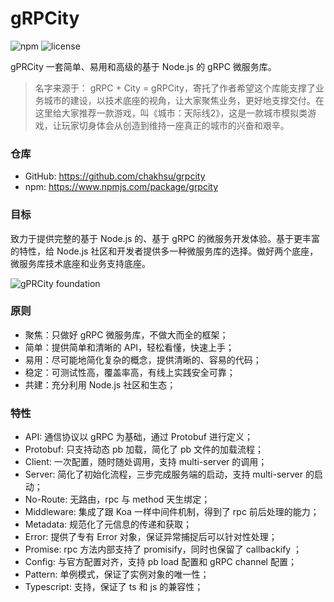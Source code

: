 # gRPCity

<p class="nx-flex nx-h-6 nx-mt-4 nx-gap-2">
    <img alt="npm" src="https://badgen.net/npm/v/grpcity"></img>
    <img alt="license" src="https://badgen.net/npm/license/grpcity"></img>
</p>


gPRCity 一套简单、易用和高级的基于 Node.js 的 gRPC 微服务库。

> 名字来源于： gRPC + City = gRPCity，寄托了作者希望这个库能支撑了业务城市的建设，以技术底座的视角，让大家聚焦业务，更好地支撑交付。在这里给大家推荐一款游戏，叫《城市：天际线2》，这是一款城市模拟类游戏，让玩家切身体会从创造到维持一座真正的城市的兴奋和艰辛。

### 仓库

- GitHub: https://github.com/chakhsu/grpcity
- npm: https://www.npmjs.com/package/grpcity

### 目标

致力于提供完整的基于 Node.js 的、基于 gRPC 的微服务开发体验。基于更丰富的特性，给 Node.js 社区和开发者提供多一种微服务库的选择。做好两个底座，微服务库技术底座和业务支持底座。

![gPRCity foundation](/img/grpcity-foundation.svg)

### 原则

- 聚焦：只做好 gRPC 微服务库，不做大而全的框架；
- 简单：提供简单和清晰的 API，轻松看懂，快速上手；
- 易用：尽可能地简化复杂的概念，提供清晰的、容易的代码；
- 稳定：可测试性高，覆盖率高，有线上实践安全可靠；
- 共建：充分利用 Node.js 社区和生态；

### 特性

- API: 通信协议以 gRPC 为基础，通过 Protobuf 进行定义；
- Protobuf: 只支持动态 pb 加载，简化了 pb 文件的加载流程；
- Client: 一次配置，随时随处调用，支持 multi-server 的调用；
- Server: 简化了初始化流程，三步完成服务端的启动，支持 multi-server 的启动；
- No-Route: 无路由，rpc 与 method 天生绑定；
- Middleware: 集成了跟 Koa 一样中间件机制，得到了 rpc 前后处理的能力；
- Metadata: 规范化了元信息的传递和获取；
- Error: 提供了专有 Error 对象，保证异常捕捉后可以针对性处理；
- Promise: rpc 方法内部支持了 promisify，同时也保留了 callbackify ；
- Config: 与官方配置对齐，支持 pb load 配置和 gRPC channel 配置；
- Pattern: 单例模式，保证了实例对象的唯一性；
- Typescript: 支持，保证了 ts 和 js 的兼容性；

